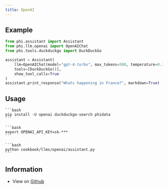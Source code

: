 ```yaml
---
title: OpenAI
---
```


## Example

```python cookbook/llms/openai/assistant.py
from phi.assistant import Assistant
from phi.llm.openai import OpenAIChat
from phi.tools.duckduckgo import DuckDuckGo

assistant = Assistant(
    llm=OpenAIChat(model="gpt-4-turbo", max_tokens=500, temperature=0.3),
    tools=[DuckDuckGo()],
    show_tool_calls=True
)
assistant.print_response("Whats happening in France?", markdown=True)
```

## Usage

<Steps>
  <Snippet file="create-venv-step.mdx" />

  <Step title="Install libraries">

    ```bash
    pip install -U openai duckduckgo-search phidata
    ```

  </Step>

  <Step title="Export `OPENAI_API_KEY`">

    ```bash
    export OPENAI_API_KEY=sk-***
    ```

  </Step>

  <Step title="Run OpenAI Assistant">

    ```bash
    python cookbook/llms/openai/assistant.py
    ```

  </Step>

  </Steps>

## Information

- View on [Github](https://github.com/phidatahq/phidata/tree/main/cookbook/llms/openai/assistant.py)
